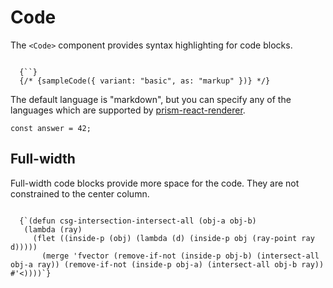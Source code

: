 

# Code

The `<Code>` component provides syntax highlighting for code blocks.

<Code language="tsx">
  {`<tsx code />`}
  {/* {sampleCode({ variant: "basic", as: "markup" })} */}
</Code>

The default language is "markdown", but you can specify any of the languages
which are supported by [prism-react-renderer](https://github.com/FormidableLabs/prism-react-renderer).

<Code language="javascript">const answer = 42;</Code>

## Full-width

Full-width code blocks provide more space for the code. They are not constrained to the center column.

<Code language="javascript" fullWidth>
  {`(defun csg-intersection-intersect-all (obj-a obj-b)
   (lambda (ray)
     (flet ((inside-p (obj) (lambda (d) (inside-p obj (ray-point ray d)))))
       (merge 'fvector (remove-if-not (inside-p obj-b) (intersect-all obj-a ray)) (remove-if-not (inside-p obj-a) (intersect-all obj-b ray)) #'<))))`}
</Code>
